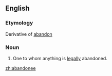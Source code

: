 ==English==

===Etymology===
Derivative of [[abandon]]

===Noun===
{{en-noun}}

# {{law}} One to whom anything is [[legally]] abandoned.

[[zh:abandonee]]